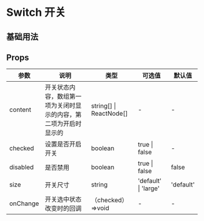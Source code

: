 # Switch 开关

## 基础用法


<DemoBase />

## Props

| 参数     | 说明                                                             | 类型                    | 可选值               | 默认值    |
| -------- | ---------------------------------------------------------------- | ----------------------- | -------------------- | --------- |
| content  | 开关状态内容，数组第一项为关闭时显示的内容，第二项为开启时显示的 | string[] \| ReactNode[] | -                    | -         |
| checked  | 设置是否开启开关                                                 | boolean                 | true \| false        | -         |
| disabled | 是否禁用                                                         | boolean                 | true \| false        | false     |
| size     | 开关尺寸                                                         | string                  | 'default' \| 'large' | 'default' |
| onChange | 开关选中状态改变时的回调                                         | （checked）=>void       | -                    | -         |
